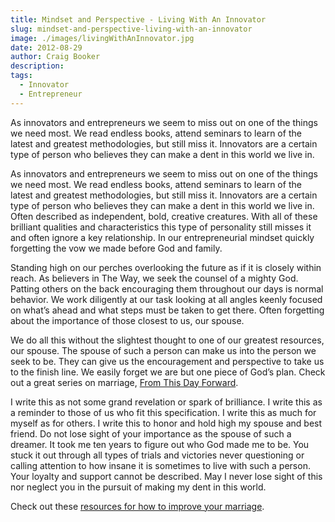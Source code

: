 ```yaml
---
title: Mindset and Perspective - Living With An Innovator
slug: mindset-and-perspective-living-with-an-innovator
image: ./images/livingWithAnInnovator.jpg
date: 2012-08-29
author: Craig Booker
description:
tags:
  - Innovator
  - Entrepreneur
---
```


As innovators and entrepreneurs we seem to miss out on one of the things we need most. We read endless books, attend seminars to learn of the latest and greatest methodologies, but still miss it. Innovators are a certain type of person who believes they can make a dent in this world we live in.

As innovators and entrepreneurs we seem to miss out on one of the things we need most. We read endless books, attend seminars to learn of the latest and greatest methodologies, but still miss it. Innovators are a certain type of person who believes they can make a dent in this world we live in. Often described as independent, bold, creative creatures. With all of these brilliant qualities and characteristics this type of personality still misses it and often ignore a key relationship. In our entrepreneurial mindset quickly forgetting the vow we made before God and family.

Standing high on our perches overlooking the future as if it is closely within reach. As believers in The Way, we seek the counsel of a mighty God. Patting others on the back encouraging them throughout our days is normal behavior. We work diligently at our task looking at all angles keenly focused on what’s ahead and what steps must be taken to get there. Often forgetting about the importance of those closest to us, our spouse.

We do all this without the slightest thought to one of our greatest resources, our spouse. The spouse of such a person can make us into the person we seek to be. They can give us the encouragement and perspective to take us to the finish line. We easily forget we are but one piece of God’s plan. Check out a great series on marriage, [From This Day Forward](http://www.lifechurch.tv/watch).

I write this as not some grand revelation or spark of brilliance. I write this as a reminder to those of us who fit this specification. I write this as much for myself as for others. I write this to honor and hold high my spouse and best friend. Do not lose sight of your importance as the spouse of such a dreamer. It took me ten years to figure out who God made me to be. You stuck it out through all types of trials and victories never questioning or calling attention to how insane it is sometimes to live with such a person. Your loyalty and support cannot be described. May I never lose sight of this nor neglect you in the pursuit of making my dent in this world.

Check out these [resources for how to improve your marriage](http://resources.lifechurch.tv/products/from-this-day-forward/).
